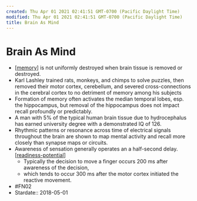```yaml
---
created: Thu Apr 01 2021 02:41:51 GMT-0700 (Pacific Daylight Time)
modified: Thu Apr 01 2021 02:41:51 GMT-0700 (Pacific Daylight Time)
title: Brain As Mind
---
```


# Brain As Mind

- [[memory]] is not uniformly destroyed when brain tissue is removed or destroyed.
- Karl Lashley trained rats, monkeys, and chimps to solve puzzles, then removed their motor cortex, cerebellum, and severed cross-connections in the cerebral cortex to no detriment of memory among his subjects
- Formation of memory often activates the median temporal lobes, esp. the hippocampus, but removal of the hippocampus does not impact recall profoundly or predictably.
- A man with 5% of the typical human brain tissue due to hydrocephalus has earned university degree with a demonstrated IQ of 126.
- Rhythmic patterns or resonance across time of electrical signals throughout the brain are shown to map mental activity and recall more closely than synapse maps or circuits.
- Awareness of sensation generally operates an a half-second delay. [[readiness-potential]]
  - Typically the decision to move a finger occurs 200 ms after awareness of the decision,
  - which tends to occur 300 ms after the motor cortex initiated the reactive movement.
- #FN02
- Stardate:: 2018-05-01

[//begin]: # "Autogenerated link references for markdown compatibility"
[memory]: memory "Memory"
[readiness-potential]: readiness-potential "readiness-potential"
[//end]: # "Autogenerated link references"
